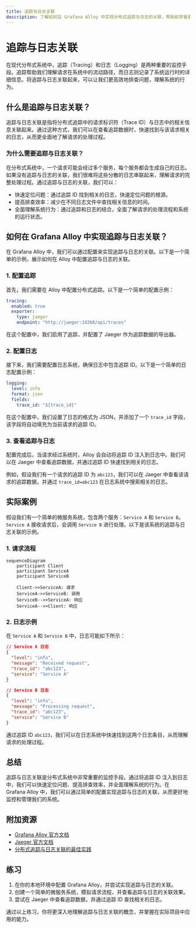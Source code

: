 ```yaml
---
title: 追踪与日志关联
description: 了解如何在 Grafana Alloy 中实现分布式追踪与日志的关联，帮助初学者更好地理解系统的运行状态和问题排查。
---
```


# 追踪与日志关联

在现代分布式系统中，追踪（Tracing）和日志（Logging）是两种重要的监控手段。追踪帮助我们理解请求在系统中的流动路径，而日志则记录了系统运行时的详细信息。将追踪与日志关联起来，可以让我们更高效地排查问题，理解系统的行为。

## 什么是追踪与日志关联？

追踪与日志关联是指将分布式追踪中的请求标识符（Trace ID）与日志中的相关信息关联起来。通过这种方式，我们可以在查看追踪数据时，快速找到与该请求相关的日志，从而更全面地了解请求的处理过程。

### 为什么需要追踪与日志关联？

在分布式系统中，一个请求可能会经过多个服务，每个服务都会生成自己的日志。如果没有追踪与日志的关联，我们很难将这些分散的日志串联起来，理解请求的完整处理过程。通过追踪与日志的关联，我们可以：

- 快速定位问题：通过追踪 ID 找到相关的日志，快速定位问题的根源。
- 提高排查效率：减少在不同日志文件中查找相关信息的时间。
- 全面理解系统行为：通过追踪和日志的结合，全面了解请求的处理流程和系统的运行状态。

## 如何在 Grafana Alloy 中实现追踪与日志关联？

在 Grafana Alloy 中，我们可以通过配置来实现追踪与日志的关联。以下是一个简单的示例，展示如何在 Alloy 中配置追踪与日志的关联。

### 1. 配置追踪

首先，我们需要在 Alloy 中配置分布式追踪。以下是一个简单的配置示例：

```yaml
tracing:
  enabled: true
  exporter:
    type: jaeger
    endpoint: "http://jaeger:14268/api/traces"
```

在这个配置中，我们启用了追踪，并配置了 Jaeger 作为追踪数据的导出器。

### 2. 配置日志

接下来，我们需要配置日志系统，确保日志中包含追踪 ID。以下是一个简单的日志配置示例：

```yaml
logging:
  level: info
  format: json
  fields:
    trace_id: "${trace_id}"
```

在这个配置中，我们设置了日志的格式为 JSON，并添加了一个 `trace_id` 字段，该字段将自动填充为当前请求的追踪 ID。

### 3. 查看追踪与日志

配置完成后，当请求经过系统时，Alloy 会自动将追踪 ID 注入到日志中。我们可以在 Jaeger 中查看追踪数据，并通过追踪 ID 快速找到相关的日志。

例如，假设我们有一个请求的追踪 ID 为 `abc123`，我们可以在 Jaeger 中查看该请求的追踪数据，并通过 `trace_id=abc123` 在日志系统中搜索相关的日志。

## 实际案例

假设我们有一个简单的微服务系统，包含两个服务：`Service A` 和 `Service B`。`Service A` 接收请求后，会调用 `Service B` 进行处理。以下是该系统的追踪与日志关联的示例。

### 1. 请求流程

```mermaid
sequenceDiagram
    participant Client
    participant ServiceA
    participant ServiceB

    Client->>ServiceA: 请求
    ServiceA->>ServiceB: 调用
    ServiceB-->>ServiceA: 响应
    ServiceA-->>Client: 响应
```

### 2. 日志示例

在 `Service A` 和 `Service B` 中，日志可能如下所示：

```json
// Service A 日志
{
  "level": "info",
  "message": "Received request",
  "trace_id": "abc123",
  "service": "Service A"
}

// Service B 日志
{
  "level": "info",
  "message": "Processing request",
  "trace_id": "abc123",
  "service": "Service B"
}
```

通过追踪 ID `abc123`，我们可以在日志系统中快速找到这两个日志条目，从而理解请求的处理过程。

## 总结

追踪与日志关联是分布式系统中非常重要的监控手段。通过将追踪 ID 注入到日志中，我们可以快速定位问题、提高排查效率，并全面理解系统的行为。在 Grafana Alloy 中，我们可以通过简单的配置实现追踪与日志的关联，从而更好地监控和管理我们的系统。

## 附加资源

- [Grafana Alloy 官方文档](https://grafana.com/docs/alloy/latest/)
- [Jaeger 官方文档](https://www.jaegertracing.io/docs/)
- [分布式追踪与日志关联的最佳实践](https://opentelemetry.io/docs/concepts/observability-primer/)

## 练习

1. 在你的本地环境中配置 Grafana Alloy，并尝试实现追踪与日志的关联。
2. 创建一个简单的微服务系统，模拟请求流程，并查看追踪与日志的关联效果。
3. 尝试在 Jaeger 中查看追踪数据，并通过追踪 ID 查找相关的日志。

通过以上练习，你将更深入地理解追踪与日志关联的概念，并掌握在实际项目中应用的能力。